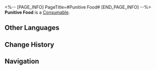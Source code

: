 <%-- [PAGE_INFO]
PageTitle=#Punitive Food#
[END_PAGE_INFO] --%>
{{Item Infobox
|id          = 400005
|image       = Item Punitive Food.png
|type        = Consumable
|invCategory = Consumables
|rarity      = 1
|effect      = Upon use, immediately recovers 2 Technique Points for your team, but each team member loses HP equal to 15% of their Max HP.
|description = Simple food that tastes strange. Eating it almost feels like some punishment game.<br />Just looking at it fills you with determination.
|source1     = [[Omni-Synthesizer]]
}}
{{Description|''"The things we do to survive."''}}
'''Punitive Food''' is a [[Consumable]].

==Other Languages==
{{Other Languages
|en   = Punitive Food
|zhs  = 惩戒粮食
|zht  = 懲戒糧食
|ja   = 懲戒の食糧
|ko   = 징벌의 식량
|es   = Alimento punitivo
|fr   = Nourriture punitive
|ru   = Карательная еда
|th   = Punitive Food
|vi   = Thức Ăn Trừng Phạt
|de   = Strafendes Essen
|id   = Punitive Food
|pt   = Comida Punitiva
}}

==Change History==
{{Change History|2.0}}

==Navigation==
{{Consumable Navbox}}